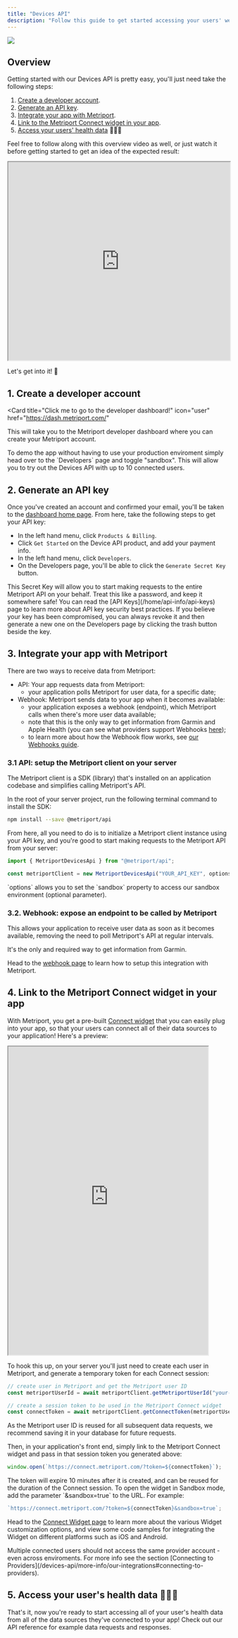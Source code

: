 ```yaml
---
title: "Devices API"
description: "Follow this guide to get started accessing your users' wearable, RPM device, and mHealth app data."
---
```


<img className="h-40" src="/images/integrations.svg" />

## Overview

Getting started with our Devices API is pretty easy, you'll just need take the following steps:

1. [Create a developer account](#1-create-a-developer-account).
2. [Generate an API key](#2-generate-an-api-key).
3. [Integrate your app with Metriport](#3-integrate-your-app-with-metriport).
4. [Link to the Metriport Connect widget in your app](#4-link-to-the-metriport-connect-widget-in-your-app).
5. [Access your users' health data](#5-access-your-user-s-health-data) 🎉🎉🎉

Feel free to follow along with this overview video as well, or just watch it before
getting started to get an idea of the expected result:

<iframe
  src="https://www.loom.com/embed/970cf3bf1d734965b872ab33a2d5553d"
  width="100%"
  height="450px"
></iframe>

Let's get into it! 🤘

## 1. Create a developer account

<Card
  title="Click me to go to the developer dashboard!"
  icon="user"
  href="https://dash.metriport.com/"
>
  This will take you to the Metriport developer dashboard where you can create your Metriport
  account.
</Card>

<Tip>
  To demo the app without having to use your production enviroment simply head over to the
  `Developers` page and toggle "sandbox". This will allow you to try out the Devices API with up to
  10 connected users.
</Tip>

## 2. Generate an API key

Once you've created an account and confirmed your email, you'll be taken to the [dashboard
home page](https://dash.metriport.com/). From here, take the following steps to get your API key:

- In the left hand menu, click `Products & Billing`.
- Click `Get Started` on the Device API product, and add your payment info.
- In the left hand menu, click `Developers`.
- On the Developers page, you'll be able to click the `Generate Secret Key` button.

<Info>
  This Secret Key will allow you to start making requests to the entire Metriport API on your
  behalf. Treat this like a password, and keep it somewhere safe! You can read the [API
  Keys](/home/api-info/api-keys) page to learn more about API key security best practices.
</Info>

<Tip>
  If you believe your key has been compromised, you can always revoke it and then generate a new one
  on the Developers page by clicking the trash button beside the key.
</Tip>

## 3. Integrate your app with Metriport

There are two ways to receive data from Metriport:

- API: Your app requests data from Metriport:
  - your application polls Metriport for user data, for a specific date;
- Webhook: Metriport sends data to your app when it becomes available:
  - your application exposes a webhook (endpoint), which Metriport calls when there's more user data available;
  - note that this is the only way to get information from Garmin and Apple Health (you can see what providers support Webhooks [here](/devices-api/more-info/our-integrations));
  - to learn more about how the Webhook flow works, see [our Webhooks guide](/home/api-info/webhooks).

### 3.1 API: setup the Metriport client on your server

The Metriport client is a SDK (library) that's installed on an application codebase and simplifies calling Metriport's API.

In the root of your server project, run the following terminal command to install the SDK:

```bash
npm install --save @metriport/api
```

From here, all you need to do is to initialize a Metriport client instance using your API
key, and you're good to start making requests to the Metriport API from your server:

```typescript
import { MetriportDevicesApi } from "@metriport/api";

const metriportClient = new MetriportDevicesApi("YOUR_API_KEY", options);
```

<Info>
  `options` allows you to set the `sandbox` property to access our sandbox environment (optional
  parameter).
</Info>

### 3.2. Webhook: expose an endpoint to be called by Metriport

This allows your application to receive user data as soon as it becomes available, removing the need to poll Metriport's API at regular intervals.

It's the only and required way to get information from Garmin.

Head to the [webhook page](/home/api-info/webhooks) to learn how to setup this integration with Metriport.

## 4. Link to the Metriport Connect widget in your app

With Metriport, you get a pre-built [Connect widget](https://connect.metriport.com/?token=demo)
that you can easily plug into your app, so that your users can connect all of their data sources to your application!
Here's a preview:

<iframe width="90%" height="700" src="https://connect.metriport.com/?token=demo"></iframe>

To hook this up, on your server you'll just need to create each user in Metriport, and
generate a temporary token for each Connect session:

```typescript
// create user in Metriport and get the Metriport user ID
const metriportUserId = await metriportClient.getMetriportUserId("your-internal-user-id");

// create a session token to be used in the Metriport Connect widget
const connectToken = await metriportClient.getConnectToken(metriportUserId);
```

<Info>
  As the Metriport user ID is reused for all subsequent data requests, we recommend saving it in
  your database for future requests.
</Info>

Then, in your application's front end, simply link to the Metriport Connect widget
and pass in that session token you generated above:

```typescript
window.open(`https://connect.metriport.com/?token=${connectToken}`);
```

<Info>
  The token will expire 10 minutes after it is created, and can be reused for the duration of the
  Connect session.
</Info>

<Info>
  To open the widget in Sandbox mode, add the parameter `&sandbox=true` to the
  URL. For example:

```typescript
`https://connect.metriport.com/?token=${connectToken}&sandbox=true`;
```

</Info>

Head to the [Connect Widget page](/devices-api/getting-started/connect-widget) to learn more about the various Widget customization options, and view some code samples for integrating the Widget on different platforms such as iOS and Android.

<Warning>
  Multiple connected users should not access the same provider account - even across enviroments.
  For more info see the section [Connecting to
  Providers](/devices-api/more-info/our-integrations#connecting-to-providers).
</Warning>

## 5. Access your user's health data 🎉🎉🎉

<Check>
  That's it, now you're ready to start accessing all of your user's health data from all of the data
  sources they've connected to your app!
</Check>

<Card title="API reference" icon="terminal" href="/devices-api/api-reference/user/create-user">
  Check out our API reference for example data requests and responses.
</Card>
